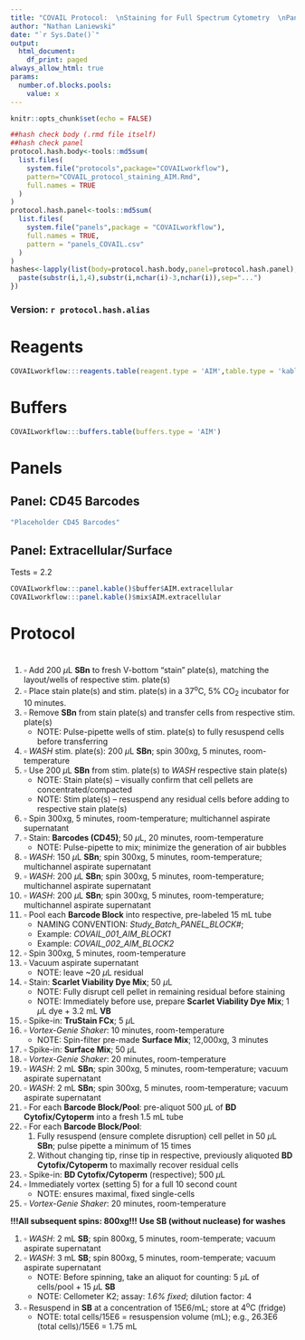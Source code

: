 ```yaml
---
title: "COVAIL Protocol:  \nStaining for Full Spectrum Cytometry  \nPanel: AIM\n"
author: "Nathan Laniewski"
date: "`r Sys.Date()`"
output:
  html_document:
    df_print: paged
always_allow_html: true
params:
  number.of.blocks.pools:
    value: x
---
```


```{=html}
<style>
@media print{
  a[href]:after{
    content:""!important;
  }
}
</style>
```


```r
knitr::opts_chunk$set(echo = FALSE)
```

```r
##hash check body (.rmd file itself)
##hash check panel
protocol.hash.body<-tools::md5sum(
  list.files(
    system.file("protocols",package="COVAILworkflow"),
    pattern="COVAIL_protocol_staining_AIM.Rmd",
    full.names = TRUE
  )
)
protocol.hash.panel<-tools::md5sum(
  list.files(
    system.file("panels",package = "COVAILworkflow"),
    full.names = TRUE,
    pattern = "panels_COVAIL.csv"
  )
)
hashes<-lapply(list(body=protocol.hash.body,panel=protocol.hash.panel),function(i){
  paste(substr(i,1,4),substr(i,nchar(i)-3,nchar(i)),sep="...")
})
```
### Version: `r protocol.hash.alias`

# Reagents

```r
COVAILworkflow:::reagents.table(reagent.type = 'AIM',table.type = 'kable')
```

# Buffers

```r
COVAILworkflow:::buffers.table(buffers.type = 'AIM')
```

# Panels

## Panel: CD45 Barcodes
```r
"Placeholder CD45 Barcodes"
```

## Panel: Extracellular/Surface
Tests = 2.2
```r
COVAILworkflow:::panel.kable()$buffer$AIM.extracellular
COVAILworkflow:::panel.kable()$mix$AIM.extracellular
```

# Protocol

#
#. $\square$ Add 200 $\mu$L **SBn** to fresh V-bottom "stain" plate(s), matching the layout/wells of respective stim. plate(s)
#. $\square$ Place stain plate(s) and stim. plate(s) in a 37^o^C, 5% CO~2~ incubator for 10 minutes.
#. $\square$ Remove **SBn** from stain plate(s) and transfer cells from respective stim. plate(s)
    + NOTE: Pulse-pipette wells of stim. plate(s) to fully resuspend cells before transferring
#. $\square$ *WASH* stim. plate(s): 200 $\mu$L **SBn**; spin 300xg, 5 minutes, room-temperature
#. $\square$ Use 200 $\mu$L **SBn** from stim. plate(s) to *WASH* respective stain plate(s)
    + NOTE: Stain plate(s) -- visually confirm that cell pellets are concentrated/compacted
    + NOTE: Stim plate(s) -- resuspend any residual cells before adding to respective stain plate(s)
#. $\square$ Spin 300xg, 5 minutes, room-temperature; multichannel aspirate supernatant
#. $\square$ Stain: **Barcodes (CD45)**; 50 $\mu$L, 20 minutes, room-temperature
    + NOTE: Pulse-pipette to mix; minimize the generation of air bubbles
#. $\square$ *WASH*: 150 $\mu$L **SBn**; spin 300xg, 5 minutes, room-temperature; multichannel aspirate supernatant
#. $\square$ *WASH*: 200 $\mu$L **SBn**; spin 300xg, 5 minutes, room-temperature; multichannel aspirate supernatant
#. $\square$ *WASH*: 200 $\mu$L **SBn**; spin 300xg, 5 minutes, room-temperature; multichannel aspirate supernatant
#. $\square$ Pool each **Barcode Block** into respective, pre-labeled 15 mL tube
    + NAMING CONVENTION: *Study_Batch_PANEL_BLOCK#*; 
    + Example: *COVAIL_001_AIM_BLOCK1*
    + Example: *COVAIL_002_AIM_BLOCK2*
#. $\square$ Spin 300xg, 5 minutes, room-temperature
#. $\square$ Vacuum aspirate supernatant
    + NOTE: leave ~20 $\mu$L residual
#. $\square$ Stain: **Scarlet Viability Dye Mix**; 50 $\mu$L
    + NOTE: Fully disrupt cell pellet in remaining residual before staining
    + NOTE: Immediately before use, prepare **Scarlet Viability Dye Mix**; 1 $\mu$L dye + 3.2 mL **VB**
#. $\square$ Spike-in: **TruStain FCx**; 5 $\mu$L
#. $\square$ *Vortex-Genie Shaker*: 10 minutes, room-temperature
    + NOTE: Spin-filter pre-made **Surface Mix**; 12,000xg, 3 minutes
#. $\square$ Spike-in: **Surface Mix**; 50 $\mu$L
#. $\square$ *Vortex-Genie Shaker*: 20 minutes, room-temperature
#. $\square$ *WASH*: 2 mL **SBn**; spin 300xg, 5 minutes, room-temperature; vacuum aspirate supernatant
#. $\square$ *WASH*: 2 mL **SBn**; spin 300xg, 5 minutes, room-temperature; vacuum aspirate supernatant
#. $\square$ For each **Barcode Block/Pool**: pre-aliquot 500 $\mu$L of **BD Cytofix/Cytoperm** into a fresh 1.5 mL tube
#. $\square$ For each **Barcode Block/Pool**: 
    1. Fully resuspend (ensure complete disruption) cell pellet in 50 $\mu$L **SBn**; pulse pipette a minimum of 15 times
    2. Without changing tip, rinse tip in respective, previously aliquoted **BD Cytofix/Cytoperm** to maximally recover residual cells
#. $\square$ Spike-in: **BD Cytofix/Cytoperm** (respective); 500 $\mu$L
#. $\square$ Immediately vortex (setting 5) for a full 10 second count
    + NOTE: ensures maximal, fixed single-cells
#. $\square$ *Vortex-Genie Shaker*: 20 minutes, room-temperature

  **!!!All subsequent spins: 800xg!!!**
  **Use SB (without nuclease) for washes**
    
#. $\square$ *WASH*: 2 mL **SB**; spin 800xg, 5 minutes, room-temperate; vacuum aspirate supernatant
#. $\square$ *WASH*: 3 mL **SB**; spin 800xg, 5 minutes, room-temperate; vacuum aspirate supernatant
    + NOTE: Before spinning, take an aliquot for counting: 5 $\mu$L of cells/pool + 15 $\mu$L **SB**
    + NOTE: Cellometer K2; assay: *1.6% fixed*; dilution factor: 4
#. $\square$ Resuspend in **SB** at a concentration of 15E6/mL; store at 4^o^C (fridge)
    + NOTE: total cells/15E6 = resuspension volume (mL); e.g., 26.3E6 (total cells)/15E6 = 1.75 mL
